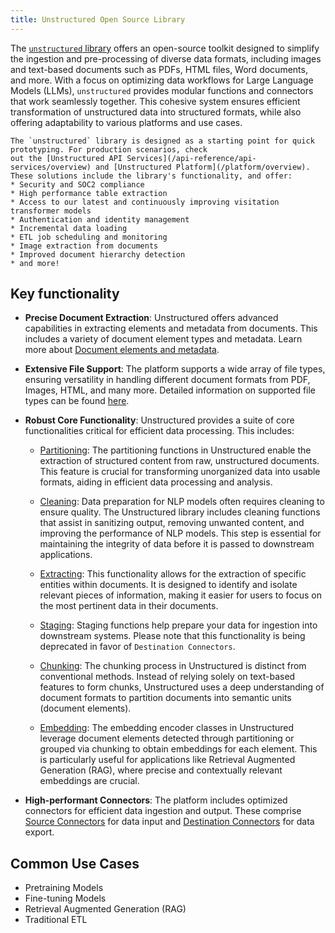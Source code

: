 ```yaml
---
title: Unstructured Open Source Library
---
```


The [`unstructured` library]((https://github.com/Unstructured-IO/unstructured)) offers an open-source toolkit
designed to simplify the ingestion and pre-processing of diverse data formats, including images and text-based documents
such as PDFs, HTML files, Word documents, and more. With a focus on optimizing data workflows for Large Language Models (LLMs),
`unstructured` provides modular functions and connectors that work seamlessly together. This cohesive system ensures
efficient transformation of unstructured data into structured formats, while also offering adaptability to various platforms
and use cases.

<Note>

    The `unstructured` library is designed as a starting point for quick prototyping. For production scenarios, check
    out the [Unstructured API Services](/api-reference/api-services/overview) and [Unstructured Platform](/platform/overview).
    These solutions include the library's functionality, and offer:
    * Security and SOC2 compliance
    * High performance table extraction
    * Access to our latest and continuously improving visitation transformer models
    * Authentication and identity management
    * Incremental data loading
    * ETL job scheduling and monitoring
    * Image extraction from documents
    * Improved document hierarchy detection
    * and more!
</Note>

## Key functionality

*   **Precise Document Extraction**: Unstructured offers advanced capabilities in extracting elements and metadata from documents. This includes a variety of document element types and metadata. Learn more about [Document elements and metadata](/open-source/introduction/document-elements).
    
*   **Extensive File Support**: The platform supports a wide array of file types, ensuring versatility in handling different document formats from PDF, Images, HTML, and many more. Detailed information on supported file types can be found [here](/api-reference/api-services/overview#supported-file-types).
    
*   **Robust Core Functionality**: Unstructured provides a suite of core functionalities critical for efficient data processing. This includes:
    
    *   [Partitioning](/open-source/core-functionality/partitioning): The partitioning functions in Unstructured enable the extraction of structured content from raw, unstructured documents. This feature is crucial for transforming unorganized data into usable formats, aiding in efficient data processing and analysis.
        
    *   [Cleaning](/open-source/core-functionality/cleaning): Data preparation for NLP models often requires cleaning to ensure quality. The Unstructured library includes cleaning functions that assist in sanitizing output, removing unwanted content, and improving the performance of NLP models. This step is essential for maintaining the integrity of data before it is passed to downstream applications.
        
    *   [Extracting](/open-source/core-functionality/extracting): This functionality allows for the extraction of specific entities within documents. It is designed to identify and isolate relevant pieces of information, making it easier for users to focus on the most pertinent data in their documents.
        
    *   [Staging](/open-source/core-functionality/staging): Staging functions help prepare your data for ingestion into downstream systems. Please note that this functionality is being deprecated in favor of `Destination Connectors`.
        
    *   [Chunking](/open-source/core-functionality/chunking): The chunking process in Unstructured is distinct from conventional methods. Instead of relying solely on text-based features to form chunks, Unstructured uses a deep understanding of document formats to partition documents into semantic units (document elements).
        
    *   [Embedding](/open-source/core-functionality/chunking): The embedding encoder classes in Unstructured leverage document elements detected through partitioning or grouped via chunking to obtain embeddings for each element. This is particularly useful for applications like Retrieval Augmented Generation (RAG), where precise and contextually relevant embeddings are crucial.
        
*   **High-performant Connectors**: The platform includes optimized connectors for efficient data ingestion and output. These comprise [Source Connectors](/ingest/destination-connectors/overview) for data input and [Destination Connectors](/ingest/destination-connectors/overview) for data export.
    

## Common Use Cases

*   Pretraining Models
*   Fine-tuning Models
*   Retrieval Augmented Generation (RAG)
*   Traditional ETL